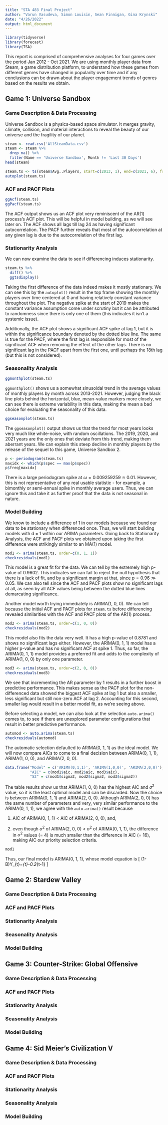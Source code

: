 ```yaml
---
title: "STA 483 Final Project"
author: "Varun Vasudeva, Simon Louisin, Sean Finnigan, Gina Krynski"
date: "4/26/2022"
output: html_document
---
```


```r
library(tidyverse)
library(forecast)
library(TSA)
```

This report is comprised of comprehensive analyses for four games over the period Jan 2012 - Oct 2021. We are using monthly player data from Steam, a game distribution platform, to understand how these games from different genres have changed in popularity over time and if any conclusions can be drawn about the player engagement trends of genres based on the results we obtain.

## Game 1: Universe Sandbox

### Game Description & Data Processing

Universe Sandbox is a physics-based space simulator. It merges gravity, climate, collision, and material interactions to reveal the beauty of our universe and the fragility of our planet.

```r
steam <- read.csv('AllSteamData.csv')
steam <- steam %>%
  drop_na() %>%
  filter(Name == 'Universe Sandbox', Month != 'Last 30 Days')
head(steam)
```

```r
steam.ts <- ts(steam$Avg..Players, start=c(2013, 1), end=c(2021, 6), frequency=12)
autoplot(steam.ts)
```

### ACF and PACF Plots

```r
ggAcf(steam.ts)
ggPacf(steam.ts)
```

The ACF output shows us an ACF plot very reminiscent of the AR(1) process's ACF plot. This will be helpful in model building, as we will see later on. The ACF shows all lags till lag 24 as having significant autocorrelation. The PACF further reveals that most of the autocorrelation at any given lag is due to the autocorrelation of the first lag.

### Stationarity Analysis

We can now examine the data to see if differencing induces stationarity.

```r
steam.ts %>%
  diff() %>%
  ggtsdisplay()
```

Taking the first difference of the data indeed makes it mostly stationary. We can see this by the `autoplot()` result in the top frame showing the monthly players over time centered at 0 and having relatively constant variance throughout the plot. The negative spike at the start of 2019 makes the constant variance assumption come under scrutiny but it can be attributed to randomness since there is only one of them (this indicates it isn't a systemic issue).

Additionally, the ACF plot shows a significant ACF spike at lag 1, but it is within the significance boundary denoted by the dotted blue line. The same is true for the PACF, where the first lag is responsible for most of the significant ACF when removing the effect of the other lags. There is no significant lag in the PACF apart from the first one, until perhaps the 18th lag (but this is not considered).

### Seasonality Analysis

```r
ggmonthplot(steam.ts)
```

`ggmonthplot()` shows us a somewhat sinusoidal trend in the average values of monthly players by month across 2013-2021. However, judging the black line plots behind the horizontal, blue, mean-value markers more closely, we can see there is extreme variability in this data, making the mean a bad choice for evaluating the seasonality of this data.

```r
ggseasonplot(steam.ts)
```

The `ggseasonplot()` output shows us that the trend for most years looks very much like white-noise, with random oscillations. The 2019, 2020, and 2021 years are the only ones that deviate from this trend, making them aberrant years. We can explain this steep decline in monthly players by the release of the sequel to this game, Universe Sandbox 2.

```r
p <- periodogram(steam.ts)
maxidx <- which(p$spec == max(p$spec))
p$freq[maxidx]
```

There is a large periodogram spike at $\omega=0.009259259\approx0.01$. However, this is not representative of any real usable statistic - for example, a bimonthly or semi-annual spike in monthly average users. Thus, we can ignore this and take it as further proof that the data is not seasonal in nature.

### Model Building

We know to include a difference of 1 in our models because we found our data to be stationary when differenced once. Thus, we will start building models with d = 1 within our ARIMA parameters. Going back to Stationarity Analysis, the ACF and PACF plots we obtained upon taking the first difference were strikingly similar to an MA(1) model.

```r
mod1 <- arima(steam.ts, order=c(0, 1, 1))
checkresiduals(mod1)
```

This model is a great fit for the data. We can tell by the extremely high p-value of 0.9602. This indicates we can fail to reject the null hypothesis that there is a lack of fit, and by a significant margin at that, since $p=0.96 \gg 0.05$. We can also tell since the ACF and PACF plots show no significant lags at all, as seen by all ACF values being between the dotted blue lines demarcating significance.

Another model worth trying immediately is ARIMA(1, 0, 0). We can tell because the initial ACF and PACF plots for `steam.ts` before differencing revealed similarities with the ACF and PACF plots of the AR(1) process.

```r
mod2 <- arima(steam.ts, order=c(1, 0, 0))
checkresiduals(mod2)
```

This model also fits the data very well. It has a high p-value of 0.8781 and shows no significant lags either. However, the ARIMA(0, 1, 1) model has a higher p-value and has no significant ACF at spike 1. Thus, so far, the ARIMA(0, 1, 1) model provides a preferred fit and adds to the complexity of ARIMA(1, 0, 0) by only one parameter.

```r
mod3 <- arima(steam.ts, order=c(2, 0, 0))
checkresiduals(mod3)
```

We see that incrementing the AR parameter by 1 results in a further boost in predictive performance. This makes sense as the PACF plot for the non-differenced data showed the biggest ACF spike at lag 1 but also a smaller, less significant but still non-zero ACF at lag 2. Accounting for this second, smaller lag would result in a better model fit, as we're seeing above.

Before selecting a model, we can also look at the selection `auto.arima()` comes to, to see if there are unexplored parameter configurations that result in better predictive performance.

```r
automod <- auto.arima(steam.ts)
checkresiduals(automod)
```

The automatic selection defaulted to ARIMA(0, 1, 1) as the ideal model. We will now compare AICs to come to a final decision between ARIMA(0, 1, 1), ARIMA(1, 0, 0), and ARIMA(2, 0, 0).

```r
data.frame("Model" = c('ARIMA(0,1,1)', 'ARIMA(1,0,0)', 'ARIMA(2,0,0)'),
           "AIC" = c(mod1$aic, mod2$aic, mod3$aic),
           "S2" = c(mod1$sigma2, mod2$sigma2, mod3$sigma2))
```

The table results show us that ARIMA(1, 0, 0) has the highest AIC and $\sigma^2$ value, so it is the least optimal model and can be discarded. Now the choice is between ARIMA(0, 1, 1) and ARIMA(2, 0, 0). Although ARIMA(2, 0, 0) has the same number of parameters and very, very similar performance to the ARIMA(0, 1, 1), we agree with the `auto.arima()` result because

1) AIC of ARIMA(0, 1, 1) < AIC of ARIMA(2, 0, 0), and,

2) even though $\sigma^2$ of ARIMA(2, 0, 0) < $\sigma^2$ of ARIMA(0, 1, 1), the difference in $\sigma^2$ values (= 4) is much smaller than the difference in AIC (= 16), making AIC our priority selection criteria.

```r
mod1
```

Thus, our final model is ARIMA(0, 1, 1), whose model equation is
\[
  (1-B)Y_{t}=\varepsilon_{t}-0.2\varepsilon_{t-1}
\]






## Game 2: Stardew Valley

### Game Description & Data Processing

### ACF and PACF Plots

### Stationarity Analysis

### Seasonality Analysis

### Model Building






## Game 3: Counter-Strike: Global Offensive

### Game Description & Data Processing

### ACF and PACF Plots

### Stationarity Analysis

### Seasonality Analysis

### Model Building






## Game 4: Sid Meier's Civilization V

### Game Description & Data Processing

### ACF and PACF Plots

### Stationarity Analysis

### Seasonality Analysis

### Model Building

